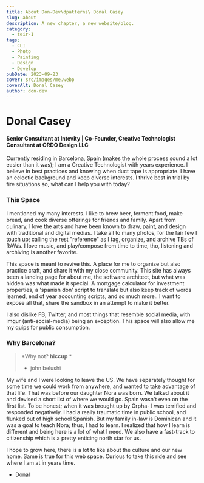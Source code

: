 ```yaml
---
title: About Don-Dev\dpatterns\ Donal Casey
slug: about
description: A new chapter, a new website/blog.
category:
  - teir-1
tags:
  - CLI
  - Photo
  - Painting
  - Design
  - Develop
pubDate: 2023-09-23
cover: src/images/me.webp
coverAlt: Donal Casey
author: don-dev
---
```


# Donal Casey

#### Senior Consultant at Intevity | Co-Founder, Creative Technologist Consultant at ORDO Design LLC

Currently residing in Barcelona, Spain (makes the whole process sound a lot easier than it was); I am a Creative Technologist with years experience. I believe in best practices and knowing when duct tape is appropriate. I have an eclectic background and keep diverse interests. I thrive best in trial by fire situations so, what can I help you with today? 

### This Space

I mentioned my many interests. I like to brew beer, ferment food, make bread, and cook diverse offerings for friends and family. Apart from culinary, I love the arts and have been known to draw, paint, and design with traditional and digital medias. I take all to many photos, for the fair few I touch up; calling the rest "reference" as I tag, organize, and archive TBs of RAWs. I love music, and play/compose from time to time, tho, listening and archiving is another favorite.

This space is meant to revive this. A place for me to organize but also practice craft, and share it with my close community. This site has always been a landing page for about me, the software architect, but what was hidden was what made it special. A mortgage calculator for investment properties, a 'spanish don' script to translate but also keep track of words learned, end of year accounting scripts, and so much more.. I want to expose all that, share the sandbox in an attempt to make it better.

I also dislike FB, Twitter, and most things that resemble social media, with imgur (anti-social-media) being an exception. This space will also allow me my quips for public consumption.

### Why Barcelona?

> *Why not? **hiccup** *
> - john belushi

My wife and I were looking to leave the US. We have separately thought for some time we could work from anywhere, and wanted to take advantage of that life. That was before our daughter Nora was born. We talked about it and devised a short list of where we would go. Spain wasn't even on the first list. To be honest; when it was brought up by Orpha- I was terrified and responded negatively. I had a really traumatic time in public school, and flunked out of high school Spanish. But my family in-law is Dominican and it was a goal to teach Nora; thus, I had to learn. I realized that how I learn is different and being here is a lot of what I need. We also have a fast-track to citizenship which is a pretty enticing north star for us.  

I hope to grow here, there is a lot to like about the culture and our new home. Same is true for this web space. Curious to take this ride and see where I am at in years time.

- Donal
